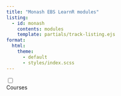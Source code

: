 ```yaml
---
title: "Monash EBS LearnR modules"
listing:
  - id: monash
    contents: modules
    template: partials/track-listing.ejs
format:
  html:
    theme:
      - default
      - styles/index.scss
---
```


:::{.track-listing}

:::{.track}
```{=html}
<input type="checkbox" class = "track-chkbox">
<div class="track-header-card">
  <span> Courses </span>
  <i></i>
</div>
```

:::{#monash .listing}
:::

:::
:::

